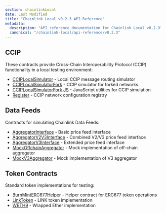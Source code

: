 ```yaml
---
section: chainlinkLocal
date: Last Modified
title: "Chainlink Local v0.2.3 API Reference"
metadata:
  description: "API reference documentation for Chainlink Local v0.2.3"
  canonical: "/chainlink-local/api-reference/v0.2.3"
---
```



## CCIP

These contracts provide Cross-Chain Interoperability Protocol (CCIP) functionality in a local testing environment:

- [CCIPLocalSimulator](./ccip-local-simulator) - Local CCIP message routing simulator
- [CCIPLocalSimulatorFork](./ccip-local-simulator-fork) - CCIP simulator for forked networks
- [CCIPLocalSimulatorFork JS](./ccip-local-simulator-fork-js) - JavaScript utilities for CCIP simulation
- [Register](./register) - CCIP network configuration registry

## Data Feeds

Contracts for simulating Chainlink Data Feeds:

- [AggregatorInterface](./aggregator-interface) - Basic price feed interface
- [AggregatorV2V3Interface](./aggregator-v2-v3-interface) - Combined V2/V3 price feed interface
- [AggregatorV3Interface](./aggregator-v3-interface) - Extended price feed interface
- [MockOffchainAggregator](./mock-offchain-aggregator) - Mock implementation of off-chain aggregator
- [MockV3Aggregator](./mock-v3-aggregator) - Mock implementation of V3 aggregator

## Token Contracts

Standard token implementations for testing:

- [BurnMintERC677Helper](./burn-mint-erc677-helper) - Helper contract for ERC677 token operations
- [LinkToken](./link-token) - LINK token implementation
- [WETH9](./weth9) - Wrapped Ether implementation
